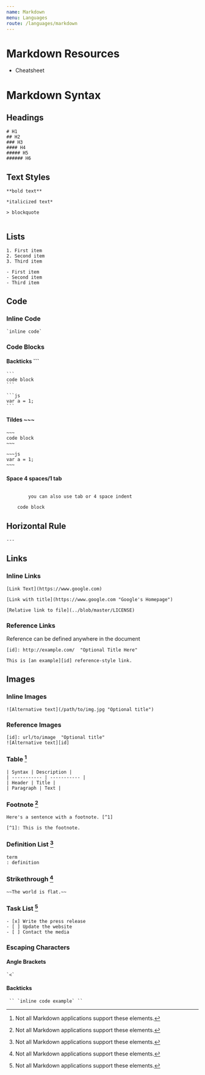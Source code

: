 ```yaml
---
name: Markdown
menu: Languages
route: /languages/markdown
---
```



# Markdown Resources

- Cheatsheet <ExternalLink
    text="Github Cheatsheet"
    href="/public/pdfs/markdown-cheatsheet.pdf"
  />

# Markdown Syntax

## Headings

```
# H1
## H2
### H3
#### H4
##### H5
###### H6
```

## Text Styles

```
**bold text**

*italicized text*

> blockquote


```

## Lists

```
1. First item
2. Second item
3. Third item

- First item
- Second item
- Third item
```

## Code

### Inline Code

```
`inline code`
```

### Code Blocks

#### Backticks ```

````
```
code block
```

```js
var a = 1;
```
````

#### Tildes ~~~

```
~~~
code block
~~~

~~~js
var a = 1;
~~~
```

#### Space 4 spaces/1 tab

```

        you can also use tab or 4 space indent

    code block

```

## Horizontal Rule

```
---
```

## Links

### Inline Links

```
[Link Text](https://www.google.com)

[Link with title](https://www.google.com "Google's Homepage")

[Relative link to file](../blob/master/LICENSE)
```

### Reference Links

Reference can be defined anywhere in the document

```
[id]: http://example.com/  "Optional Title Here"

This is [an example][id] reference-style link.
```

## Images

### Inline Images

```
![Alternative text](/path/to/img.jpg "Optional title")
```

### Reference Images

```
[id]: url/to/image  "Optional title"
![Alternative text][id]
```

### Table [^1]

```
| Syntax | Description |
| ----------- | ----------- |
| Header | Title |
| Paragraph | Text |
```

### Footnote [^1]

```
Here's a sentence with a footnote. [^1]

[^1]: This is the footnote.
```

### Definition List [^1]

```
term
: definition
```

### Strikethrough [^1]

```
~~The world is flat.~~
```

### Task List [^1]

```
- [x] Write the press release
- [ ] Update the website
- [ ] Contact the media
```

### Escaping Characters

#### Angle Brackets

```
`<`
```

#### Backticks

```
 `` `inline code example` ``
```

[^1]: Not all Markdown applications support these elements.
